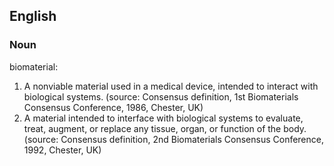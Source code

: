 ==English==
===Noun===
;biomaterial:
# A nonviable material used in a medical device, intended to interact with biological systems.  (source: Consensus definition, 1st Biomaterials Consensus Conference, 1986, Chester, UK)
# A material intended to interface with biological systems to evaluate, treat, augment, or replace any tissue, organ, or function of the body. (source: Consensus definition, 2nd Biomaterials Consensus Conference, 1992, Chester, UK)